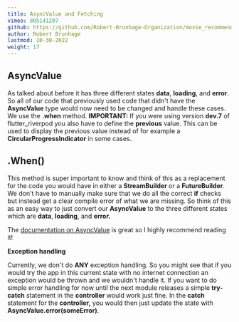 ```yaml
---
title: AsyncValue and Fetching
vimeo: 805141207
github: https://github.com/Robert-Brunhage-Organization/movie_recommendation_app_course/commits/main
author: Robert Brunhage
lastmod: 10-30-2022
weight: 17
---
```


## AsyncValue

As talked about before it has three different states **data**, **loading**, and **error**. So all of our code that previously used code that didn't have the **AsyncValue** type would now need to be changed and handle these cases. We use the **.when** method. **IMPORTANT:** If you were using version **dev.7** of flutter\_riverpod you also have to define the **previous** value. This can be used to display the previous value instead of for example a **CircularProgressIndicator** in some cases.

  

## .When()

This method is super important to know and think of this as a replacement for the code you would have in either a **StreamBuilder** or a **FutureBuilder**. We don't have to manually make sure that we do all the correct **if** checks but instead get a clear compile error of what we are missing. So think of this as an easy way to just convert our **AsyncValue** to the three different states which are **data**, **loading**, and **error.**

  

The [documentation on AsyncValue](https://pub.dev/documentation/riverpod/latest/riverpod/AsyncValue-class.html) is great so I highly recommend reading it!

  

**Exception handling**

Currently, we don't do **ANY** exception handling. So you might see that if you would try the app in this current state with no internet connection an exception would be thrown and we wouldn't handle it. If you want to do simple error handling for now until the next module releases a simple **try-catch** statement in the **controller** would work just fine. In the **catch** statement for the **controller,** you would then just update the state with **AsyncValue.error(someError)**.

